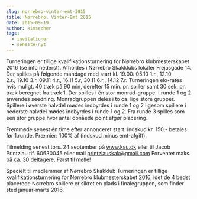 ```yaml
---
slug: norrebro-vinter-emt-2015
title: Nørrebro, Vinter-Emt 2015
date: 2015-09-19
author: kimsecher
tags:
  - invitationer
  - seneste-nyt
---
```

Turneringen er tillige kvalifikationsturnering for Nørrebro klubmesterskabet 2016 (se info nederst).
Afholdes i Nørrebro Skakklubs lokaler Frejasgade 14.
Der spilles på følgende mandage med start kl. 19.00:
05.10 1.r., 12.10 2.r., 19.10 3.r. 09.11 4.r., 16.11 5.r, 30.11 6.r., 14.12 7.r.
Turneringen elo-rates hvis muligt. 40 træk på 90 min, derefter 15 min. pr. spiller samt 30 sek. pr. træk beregnet fra træk 1.
Der spilles i én stor monrad-gruppe. I runde 1 og 2 anvendes seedning. Monradgruppen deles i to ca. lige store grupper. Spillere i øverste halvdel mødes indbyrdes i runde 1 og 2 ligesom spillere i nederste halvdel mødes indbyrdes i runde 1 og 2. Fra runde 3 spilles som een stor gruppe hvor antal opnåede point afgør placering.

Fremmøde senest én time efter annonceret start.
Indskud kr. 150,- betales før 1.runde. Præmier: 100% af (indskud minus emt-afgift).

Tilmelding senest tors. 24 september på www.ksu.dk eller til Jacob Printzlau tlf. 60630045 eller mail printzlauskak@gmail.com
Forventet maks. på ca. 30 deltagere. Først til mølle!

Specielt til medlemmer af Nørrebro Skakklub
Turneringen er tillige kvalifikationsturnering for Nørrebro klubmesterskabet 2016, idet de 4 bedst placerede Nørrebro spillere er sikret en plads i finalegruppen, som finder sted januar-marts 2016.
